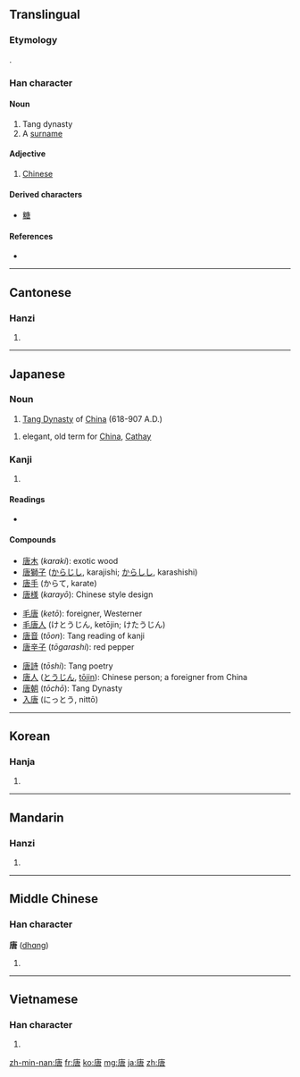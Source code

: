 ==Translingual==
===Etymology===
{{Han compound|庚|口|t2=mouth}}.

===Han character===
{{Han char|rn=30|rad=口|as=07|sn=10|four=0026<sub>7</sub>|canj=戈中口 (ILR)}}

====Noun====
# Tang dynasty
# A [[surname]]

====Adjective====
# [[Chinese]]

====Derived characters====
* [[糖]]

====References====
* {{Han ref|kx=0192.120|dkj=03709|dj=0411.200|hdz=10633.050|uh=5510|ud=21776|bh=ADF0|bd=44528}}

----

==Cantonese==

===Hanzi===
{{yue-hanzi|jyut=|y=tong4}}

# {{defn|Cantonese|sort=口07}}

----

==Japanese==

===Noun===
{{ja-noun|k|hira=とう|rom=tō}}

# [[w:Tang Dynasty|Tang Dynasty]] of [[China]] (618-907 A.D.)
{{ja-noun|k|hira=から|rom=kara}}
# elegant, old term for [[China]], [[Cathay]]

===Kanji===
{{ja-kanji|grade=c|rs=口07}}

# {{defn|Japanese|sort=口07}}

====Readings====
* {{ja-readings|on=[[とう]] (''tō'')|kun=[[から]] (''kara'')|nanori=[[かろ]] (''karo''), [[たん]] (''tan'')}}

====Compounds====
{{top3}}
* [[唐木]] (''karaki''): exotic wood
* [[唐獅子]] ([[からじし]], karajishi; [[からしし]], karashishi)
* [[唐手]] (からて, karate)
* [[唐様]] (''karayō''): Chinese style design
{{mid3}}
* [[毛唐]] (''ketō''): foreigner, Westerner
* [[毛唐人]] (けとうじん, ketōjin; けたうじん)
* [[唐音]] (''tōon''): Tang reading of kanji
* [[唐辛子]] (''tōgarashi''): red pepper
{{mid3}}
* [[唐詩]] (''tōshi''): Tang poetry
* [[唐人]] ([[とうじん]], [[tōjin]]): Chinese person; a foreigner from China
* [[唐朝]] (''tōchō''): Tang Dynasty
* [[入唐]] (にっとう, nittō)
{{bottom}}

----

==Korean==

===Hanja===
{{ko-hanja|hangeul=당|rv=dang|mr=tang}}

# {{defn|Korean|sort=口07}}

----

==Mandarin==

===Hanzi===
{{cmn-hanzi|pin=[[táng]] ([[tang2]])|wg=t'ang<sup>2</sup>}}

# {{defn|Mandarin|sort=口07}}

----

==Middle Chinese==

===Han character===
'''唐''' ([[dhɑng]])<!--Unihan database gives vowel as "ɑ"; unsure if this is intended to be different from "a")-->

# {{defn|Middle Chinese|sort=口07}}

----

==Vietnamese==

===Han character===
{{vi-hantu|[[đường]], [[đằng]], [[đàng]], [[giềng]]|rs=口07}}

# {{defn|Vietnamese|sort=口07}}

[[zh-min-nan:唐]]
[[fr:唐]]
[[ko:唐]]
[[mg:唐]]
[[ja:唐]]
[[zh:唐]]